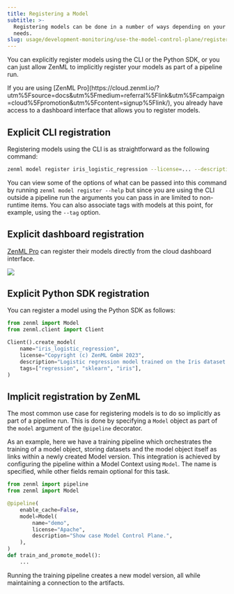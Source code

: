 ---
title: Registering a Model
subtitle: >-
  Registering models can be done in a number of ways depending on your specific
  needs.
slug: usage/development-monitoring/use-the-model-control-plane/register-a-model
---


You can explicitly register models using the CLI or the Python SDK, or you can just allow ZenML to implicitly register your models as part of a pipeline run.

<Info>
    If you are using [ZenML Pro](https://cloud.zenml.io/?utm%5Fsource=docs&utm%5Fmedium=referral%5Flink&utm%5Fcampaign=cloud%5Fpromotion&utm%5Fcontent=signup%5Flink/), you already have access to a dashboard interface that allows you to register models.
</Info>

## Explicit CLI registration

Registering models using the CLI is as straightforward as the following command:


```bash
zenml model register iris_logistic_regression --license=... --description=...
```

You can view some of the options of what can be passed into this command by running `zenml model register --help` but since you are using the CLI outside a pipeline run the arguments you can pass in are limited to non-runtime items. You can also associate tags with models at this point, for example, using the `--tag` option.

## Explicit dashboard registration

[ZenML Pro](https://zenml.io/pro) can register their models directly from the cloud dashboard interface.

<Frame caption="Register a model on the \[ZenML Pro\](https://zenml.io/pro) dashboard">
  <img src="../../../_assets/how-to/stack-62.png"/>
</Frame>

## Explicit Python SDK registration

You can register a model using the Python SDK as follows:

```py
from zenml import Model
from zenml.client import Client

Client().create_model(
    name="iris_logistic_regression",
    license="Copyright (c) ZenML GmbH 2023",
    description="Logistic regression model trained on the Iris dataset.",
    tags=["regression", "sklearn", "iris"],
)
```

## Implicit registration by ZenML

The most common use case for registering models is to do so implicitly as part of a pipeline run. This is done by specifying a `Model` object as part of the `model` argument of the `@pipeline` decorator.

As an example, here we have a training pipeline which orchestrates the training of a model object, storing datasets and the model object itself as links within a newly created Model version. This integration is achieved by configuring the pipeline within a Model Context using `Model`. The name is specified, while other fields remain optional for this task.

```py
from zenml import pipeline
from zenml import Model

@pipeline(
    enable_cache=False,
    model=Model(
        name="demo",
        license="Apache",
        description="Show case Model Control Plane.",
    ),
)
def train_and_promote_model():
    ...
```

Running the training pipeline creates a new model version, all while maintaining a connection to the artifacts.

